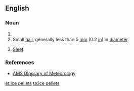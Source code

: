 ==English==

===Noun===
{{head|en|noun plural form|head=[[ice]] [[pellet]]s}}

# {{plural of|ice pellet|lang=en}}
# Small [[hail]], generally less than 5&nbsp;[[millimeter|mm]] (0.2&nbsp;[[inch|in]]) in [[diameter]].
# {{context|chiefly|Canada|and|US|meteorology|lang=en}} [[sleet|Sleet]].

===References===
* [http://amsglossary.allenpress.com/glossary/search?id=ice-pellets1 AMS Glossary of Meteorology]

[[et:ice pellets]]
[[ta:ice pellets]]